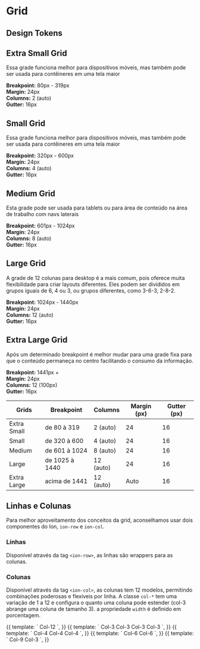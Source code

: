 

<Meta title="Ion/Design Tokens/grid" />

<style>{`
  .heading {
    font-size: 40px;
    font-weight: 700;
    line-height: 48px;
    letter-spacing: 0em;
    color: #282B33;
  }

  .subheading {
    font-size: 20px;
    font-weight: 600;
    line-height: 28px;
    letter-spacing: 0em;
    color: #8D93A5;
    margin-bottom: 40px;
    border-bottom: none;
  }

  .row > div {
    min-width: 220px;
  }

  .container {
    margin-bottom: 60px
  }

  .row {
    display: flex;
    gap: 50px;
    margin: 16px;
  }  

  thead {
    background-color: #E4E6EB;
  }

  th, td {
    width: 156px;
    height: 56px;
    padding: 16px 24px !important;
    text-align: left;
    border: 1px solid #CED2DB;
  }

  #col-style {
    border: 1px solid #ccc;
    line-height: 40px;
    text-align: center;
  }
`}</style>

<h1 class="heading">Grid</h1>

<h2 class="subheading">Design Tokens</h2>

## Extra Small Grid

Essa grade funciona melhor para dispositivos móveis, mas também pode ser usada para contêineres em uma tela maior

<div class="container">
  <div class="row">
    <div class="content">
      <b>Breakpoint:</b> 80px - 319px
    </div>
    <div>
      <b>Margin:</b> 24px
    </div>
  </div>
  <div class="row">
    <div>
      <b>Columns:</b> 2 (auto)
    </div>
    <div>
      <b>Gutter:</b> 16px
    </div>
  </div>
</div>

## Small Grid

Essa grade funciona melhor para dispositivos móveis, mas também pode ser usada para contêineres em uma tela maior

<div class="container">
  <div class="row">
    <div class="content">
      <b>Breakpoint:</b> 320px - 600px
    </div>
    <div>
      <b>Margin:</b> 24px
    </div>
  </div>
  <div class="row">
    <div>
      <b>Columns:</b> 4 (auto)
    </div>
    <div>
      <b>Gutter:</b> 16px
    </div>
  </div>
</div>

## Medium Grid

Esta grade pode ser usada para tablets ou para área de conteúdo na área de trabalho com navs laterais

<div class="container">
  <div class="row">
    <div class="content">
      <b>Breakpoint:</b> 601px - 1024px
    </div>
    <div>
      <b>Margin:</b> 24px
    </div>
  </div>
  <div class="row">
    <div>
      <b>Columns:</b> 8 (auto)
    </div>
    <div>
      <b>Gutter:</b> 16px
    </div>
  </div>
</div>

## Large Grid

A grade de 12 colunas para desktop é a mais comum, pois oferece muita flexibilidade para criar layouts diferentes. Eles podem ser divididos em grupos iguais de 6, 4 ou 3, ou grupos diferentes, como 3-6-3, 2-8-2.

<div class="container">
  <div class="row">
    <div class="content">
      <b>Breakpoint:</b> 1024px - 1440px
    </div>
    <div>
      <b>Margin:</b> 24px
    </div>
  </div>
  <div class="row">
    <div>
      <b>Columns:</b> 12 (auto)
    </div>
    <div>
      <b>Gutter:</b> 16px
    </div>
  </div>
</div>

## Extra Large Grid

Após um determinado breakpoint é melhor mudar para uma grade fixa para que o conteúdo permaneça no centro facilitando o consumo da informação.

<div class="container">
  <div class="row">
    <div class="content">
      <b>Breakpoint:</b> 1441px +
    </div>
    <div>
      <b>Margin:</b> 24px
    </div>
  </div>
  <div class="row">
    <div>
      <b>Columns:</b> 12 (100px)
    </div>
    <div>
      <b>Gutter:</b> 16px
    </div>
  </div>
</div>

<div class="container">
  <table>
    <thead>
      <th>Grids</th>
      <th>Breakpoint</th>
      <th>Columns</th>
      <th>Margin (px)</th>
      <th>Gutter (px)</th>
    </thead>
    <tbody>
      <tr>
        <td>Extra Small</td>
        <td>de 80 à 319</td>
        <td>2 (auto)</td>
        <td>24</td>
        <td>16</td>
      </tr>
      <tr>
        <td>Small</td>
        <td>de 320 à 600</td>
        <td>4 (auto)</td>
        <td>24</td>
        <td>16</td>
      </tr>
      <tr>
        <td>Medium</td>
        <td>de 601 à 1024</td>
        <td>8 (auto)</td>
        <td>24</td>
        <td>16</td>
      </tr>
      <tr>
        <td>Large</td>
        <td>de 1025 à 1440</td>
        <td>12 (auto)</td>
        <td>24</td>
        <td>16</td>
      </tr>
      <tr>
        <td>Extra Large</td>
        <td>acima de 1441</td>
        <td>12 (auto)</td>
        <td>Auto</td>
        <td>16</td>
      </tr>
    </tbody>
  </table>
</div>

## Linhas e Colunas

Para melhor aproveitamento dos conceitos da grid, aconselhamos usar dois componentes do Ion, `ion-row` e `ion-col`.

### Linhas

Disponível através da tag `<ion-row>`, as linhas são wrappers para as colunas.

### Colunas

Disponível através da tag `<ion-col>`, as colunas tem 12 modelos, permitindo combinações poderosas e flexíveis por linha. A classe `col-*` tem uma variação de 1 a 12 e configura o quanto uma coluna pode estender (col-3 abrange uma coluna de tamanho 3). a propriedade `width` é definido em porcentagem.

<Canvas>
  <Story
    name="row with 1 col-12"
    decorators={[
      moduleMetadata({
        declarations: [RowComponent, ColComponent],
        imports: [CommonModule],
      }),
    ]}
  >
    {{
      template: `
      <ion-row>
        <ion-col id="col-style" class="col-12">Col-12</ion-col>
      </ion-row>`,
    }}
  </Story>
</Canvas>

<Canvas>
  <Story
    name="row with 4 col-3"
    decorators={[
      moduleMetadata({
        declarations: [RowComponent, ColComponent],
        imports: [CommonModule],
      }),
    ]}
  >
    {{
      template: `
      <ion-row>
        <ion-col id="col-style" class="col-3">Col-3</ion-col>
        <ion-col id="col-style" class="col-3">Col-3</ion-col>
        <ion-col id="col-style" class="col-3">Col-3</ion-col>
        <ion-col id="col-style" class="col-3">Col-3</ion-col>
      </ion-row>`,
    }}
  </Story>
</Canvas>

<Canvas>
  <Story
    name="row with 3 col-4"
    decorators={[
      moduleMetadata({
        declarations: [RowComponent, ColComponent],
        imports: [CommonModule],
      }),
    ]}
  >
    {{
      template: `
      <ion-row>
        <ion-col id="col-style" class="col-4">Col-4</ion-col>
        <ion-col id="col-style" class="col-4">Col-4</ion-col>
        <ion-col id="col-style" class="col-4">Col-4</ion-col>
      </ion-row>`,
    }}
  </Story>
</Canvas>

<Canvas>
  <Story
    name="row with 2 col-6"
    decorators={[
      moduleMetadata({
        declarations: [RowComponent, ColComponent],
        imports: [CommonModule],
      }),
    ]}
  >
    {{
      template: `
      <ion-row>
        <ion-col id="col-style" class="col-6">Col-6</ion-col>
        <ion-col id="col-style" class="col-6">Col-6</ion-col>
      </ion-row>`,
    }}
  </Story>
</Canvas>

<Canvas>
  <Story
    name="row with 2 col-9 and col-3"
    decorators={[
      moduleMetadata({
        declarations: [RowComponent, ColComponent],
        imports: [CommonModule],
      }),
    ]}
  >
    {{
      template: `
      <ion-row>
        <ion-col id="col-style" class="col-9">Col-9</ion-col>
        <ion-col id="col-style" class="col-3">Col-3</ion-col>
      </ion-row>`,
    }}
  </Story>
</Canvas>
